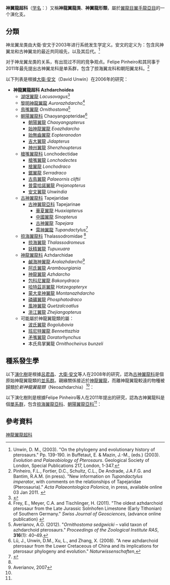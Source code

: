 {{更新|time=2019-07-17T03:01:30+00:00}}
{{Automatic Taxobox
| fossil_range = {{fossilrange|150|66}}
| image = Zhenjiangopterus_jconway.jpg
| image_width = 250px
| image_caption = [[浙江翼龍|浙江翼龍]]想像圖
| taxon=Azhdarchoidea
| authority = [[Nesov|Nesov]], 1984
| subdivision_ranks = 演化支
| subdivision =  
*†{{link-en|阿根廷翼龍屬|Argentinadraco}} ''Argentinadraco''
*†[[蒙大拿神翼龙属|蒙大拿神翼龙属]] ''Montanazhdarcho''
*†[[鸟嘴翼龙属|鸟嘴翼龙属]] ''Ornithostoma''
*†{{link-en|怀特岛翼龙属|Vectidraco}} ''Vectidraco''
*†[[沙漠猎龍属|沙漠猎龍属]] ''Xericeps''
*†[[古神翼龍形態類|古神翼龍形態類]] Tapejaromorpha
**†[[班尼特翼龍屬|班尼特翼龍屬]] ''Bennettazhia''
**†[[始无齿翼龙属|始无齿翼龙属]] ''Eopteranodon''
**†[[华夏翼龙属|华夏翼龙属]] ''Huaxiapterus''
**†[[森林翼龍屬|森林翼龍屬]] ''Nemicolopterus''
**†[[古神翼龍科|古神翼龍科]] Tapejaridae
*†'''新神龙翼龙类 Neoazhdarchia'''
**†{{link-en|小蛇怪翼龙属|Microtuban}} ''Microtuban''
**†{{link-en|輻射翼龍屬|Radiodactylus}} ''Radiodactylus''
**†'''准噶尔翼龙类 Dsungaripteromorpha'''
***†[[准噶尔翼龙科|准噶尔翼龙科]] Dsungaripteridae
***†[[掠海翼龙科|掠海翼龙科]] Thalassodromidae
**†'''新翼手龙类 Neopterodactyloidea'''
***†[[神龙翼龙科|神龙翼龙科]] Azhdarchidae
***†[[朝阳翼龙科|朝阳翼龙科]] Chaoyangopteridae
| synonyms = 古神翼龙类 Tapejaroidea <small>Unwin, 2003</small>
}}

'''神翼龍超科'''（[[学名|学名]]：{{lang|la|Azhdarchoidea}}）又稱'''神龍翼龍类'''、'''神翼龍形類'''，屬於[[翼龍目|翼龍目]][[翼手龍亞目|翼手龍亞目]]的一个演化支。

==分類==
神龙翼龙类由大衛·安文于2003年进行系统发生学定义。安文的定义为：包含风神翼龙和古神翼龙的最近共同祖先，以及其后代。<ref name="unwin2003">Unwin, D. M., (2003). "On the phylogeny and evolutionary history of pterosaurs." Pp. 139-190. in Buffetaut, E. & Mazin, J.-M., (eds.) (2003). ''Evolution and Palaeobiology of Pterosaurs''. Geological Society of London, Special Publications 217, London, 1-347.</ref>

对于神龙翼龙类的关系，有出现过不同的竞争观点。Felipe Pinheiro和其同事于2011年最先提出古神翼龙科是单系群，包含了掠海翼龙科和朝阳翼龙科。<ref name=pinheiroetal2011>Pinheiro, F.L., Fortier, D.C., Schultz, C.L., De Andrade, J.A.F.G. and Bantim, R.A.M. (in press). "New information on ''Tupandactylus imperator'', with comments on the relationships of Tapejaridae (Pterosauria)." ''Acta Palaeontologica Polonica'', in press, available online 03 Jan 2011. {{doi|10.4202/app.2010.0057}}</ref>

以下列表是根據[[大衛·安文|大衛·安文]]（David Unwin）在2006年的研究：

* '''神龍翼龍超科 Azhdarchoidea''' 
** [[湖氓翼龍|湖氓翼龍]] ''Lacusovagus''<ref name=MW08>{{cite journal |last=Witton |first=Mark P. |date=2008|title=A new azhdarchoid pterosaur from the Crato Formation (Lower Cretaceous, Aptian?) of Brazil |journal=Palaeontology |volume=51|issue=6|pages=1289-1300 |doi=10.1111/j.1475-4983.2008.00811.x}}</ref>
**[[黎明神龍翼龍|黎明神龍翼龍]] ''Aurorazhdarcho''<ref name=freyetal2011>Frey, E., Meyer, C.A. and Tischlinger, H. (2011). "The oldest azhdarchoid pterosaur from the Late Jurassic Solnhofen Limestone (Early Tithonian) of Southern Germany." ''Swiss Journal of Geosciences'', (advance online publication) {{doi|10.1007/s00015-011-0073-1}}</ref>
**[[鳥嘴翼龍|鳥嘴翼龍]] ''Ornithostoma''<ref name=Averianov2012>Averianov, A.O. (2012). "''Ornithostoma sedgwicki'' – valid taxon of azhdarchoid pterosaurs." ''Proceedings of the Zoological Institute RAS'',  '''316'''(1): 40–49.</ref>
** [[朝陽翼龍科|朝陽翼龍科]] Chaoyangopteridae<ref name=luetal2008>Lü, J., Unwin, D.M., Xu, L., and Zhang, X. (2008). "A new azhdarchoid pterosaur from the Lower Cretaceous of China and its implications for pterosaur phylogeny and evolution." ''Naturwissenschaften'',</ref>
*** [[朝陽翼龍|朝陽翼龍]] ''Chaoyangopterus''
*** [[始神龍翼龍|始神龍翼龍]] ''Eoazhdarcho''
*** [[始無齒翼龍|始無齒翼龍]] ''Eopteranodon''
*** [[吉大翼龍|吉大翼龍]] ''Jidapterus''
*** [[神州翼龍|神州翼龍]] ''Shenzhoupterus''
** [[槍嘴翼龍科|槍嘴翼龍科]] Lonchodectidae
*** [[槍嘴翼龍|槍嘴翼龍]] ''Lonchodectes''
*** [[槍翼龍|槍翼龍]] ''Lonchodraco''
*** [[鋸翼龍|鋸翼龍]] ''Serradraco''
*** [[古鳥翼龍|古鳥翼龍]] ''Palaeornis cliftii''
*** [[普雷哈諾翼龍|普雷哈諾翼龍]] ''Prejanopterus''
*** [[安文翼龍|安文翼龍]] ''Unwindia''
** [[古神翼龍科|古神翼龍科]] Tapejaridae
*** [[古神翼龍亞科|古神翼龍亞科]] Tapejarinae
**** [[華夏翼龍|華夏翼龍]] ''Huaxiapterus''
**** [[中國翼龍|中國翼龍]] ''Sinopterus''
**** [[古神翼龍|古神翼龍]] ''Tapejara''
**** [[雷神翼龍|雷神翼龍]] ''Tupandactylus''<ref name=KC07>{{cite journal |last=Kellner |first=A.W.A. |coauthors=and Campos, D.A. |year=2007 |title=Short note on the ingroup relationships of the Tapejaridae (Pterosauria, Pterodactyloidea |journal=Boletim do Museu Nacional |volume=75 |pages=1–14 }}</ref>
** [[掠海翼龍科|掠海翼龍科]] Thalassodromidae <ref name=KC07/>
*** [[掠海翼龍|掠海翼龍]] ''Thalassodromeus''
*** [[妖精翼龍|妖精翼龍]] ''Tupuxuara''
** [[神龍翼龍科|神龍翼龍科]] Azhdarchidae
*** [[鹹海神翼龍|鹹海神翼龍]] ''Aralazhdarcho''<ref>Averianov, 2007</ref>
*** [[阿氏翼龍|阿氏翼龍]] ''Arambourgiania''
*** [[神龍翼龍|神龍翼龍]] ''Azhdarcho''
*** [[包科尼翼龍|包科尼翼龍]] ''Bakonydraco''
*** [[哈特茲哥翼龍|哈特茲哥翼龍]] ''Hatzegopteryx''
*** [[蒙大拿神翼龍|蒙大拿神翼龍]] ''Montanazhdarcho''
*** [[磷礦翼龍|磷礦翼龍]] ''Phosphatodraco''
*** [[風神翼龍|風神翼龍]] ''Quetzalcoatlus''
*** [[浙江翼龍|浙江翼龍]] ''Zhejiangopterus''
** 可能屬於神龍翼龍類的屬：
*** [[波氏翼龍|波氏翼龍]] ''Bogolubovia''
*** [[班尼特翼龍|班尼特翼龍]] ''Bennettazhia''
*** [[矛嘴翼龍|矛嘴翼龍]] ''Doratorhynchus''
*** 本氏鳥掌翼龍 ''Ornithocheirus bunzeli''

==種系發生學==

以下[[演化樹|演化樹]]是根據[[呂君昌|呂君昌]]、[[大衛·安文|大衛·安文]]等人在2008年的研究，認為[[古神翼龍科|古神翼龍科]]是個原始神龍翼龍類的[[並系群|並系群]]。親緣關係接近於[[神龍翼龍|神龍翼龍]]，而離神龍翼龍較遠的物種被歸類於''新神龍翼龍類''（Neoazhdarchia）<ref name=luetal2008/>：

{{clade| style=font-size:100%;line-height:80% 
   |label1='''神龍翼龍超科'''
   |1={{clade
      |label1=[[古神翼龍科|古神翼龍科]]
      |1={{clade
         |1=''[[中國翼龍|中國翼龍]]''
         |2={{clade
            |1=''[[古神翼龍|古神翼龍]]''
            |2=''[[華夏翼龍|華夏翼龍]]''
            }}
       }}
      |label2=新神龍翼龍類
      |2={{clade
         |1={{clade
         |label1=[[妖精翼龍科|妖精翼龍科]]
         |1={{clade
            |1=''[[妖精翼龍|妖精翼龍]]''
            |2=''[[掠海翼龍|掠海翼龍]]''
            }}
         |2={{clade
            |label1=[[朝陽翼龍科|朝陽翼龍科]]
            |1={{clade
               |1={{clade
                  |1=''[[始神龍翼龍|始神龍翼龍]]''
                  |2=''[[始無齒翼龍|始無齒翼龍]]''
                  }}
                |2={{clade
                   |1=''[[神州翼龍|神州翼龍]]''
                   |2=''[[吉大翼龍|吉大翼龍]]''
                   |3=''[[朝陽翼龍|朝陽翼龍]]''
                   }}
             }}
            |label2=[[神龍翼龍科|神龍翼龍科]]
            |2={{clade
               |1=''[[風神翼龍|風神翼龍]]''
               |2=''[[神龍翼龍|神龍翼龍]]''
               |3=''[[浙江翼龍|浙江翼龍]]''
                    }}
                }}
            }}
        }}
    }}
}}

以下演化樹則是根據Felipe Pinheiro等人在2011年提出的研究，認為古神翼龍科是個[[單系群|單系群]]，包含[[掠海翼龍亞科|掠海翼龍亞科]]、[[朝陽翼龍亞科|朝陽翼龍亞科]]<ref name=pinheiroetal2011/>：

{{clade| style=font-size:100%;line-height:80%
 |label1=神龍翼龍超科
 |1={{clade
 |1=[[神龍翼龍科|神龍翼龍科]]
 |label2= [[古神翼龍科|古神翼龍科]]
 |2={{clade
 |label1=
 |1=[[掠海翼龍亞科|掠海翼龍亞科]]
 |2={{clade
 |label1=
 |1=[[朝陽翼龍亞科|朝陽翼龍亞科]]
 |label2=
 |2=[[古神翼龍亞科|古神翼龍亞科]]
 }}
 }}
}}
}}

==參考資料==
{{reflist}}
{{翼龍目|Az.}}
{{Taxonbar|from=Q137513}}

[[Category:神龍翼龍超科|]]